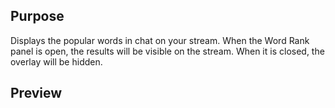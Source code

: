 ## Purpose

Displays the popular words in chat on your stream. When the Word Rank panel is open, the results will be visible on the stream. When it is closed, the overlay will be hidden.

## Preview